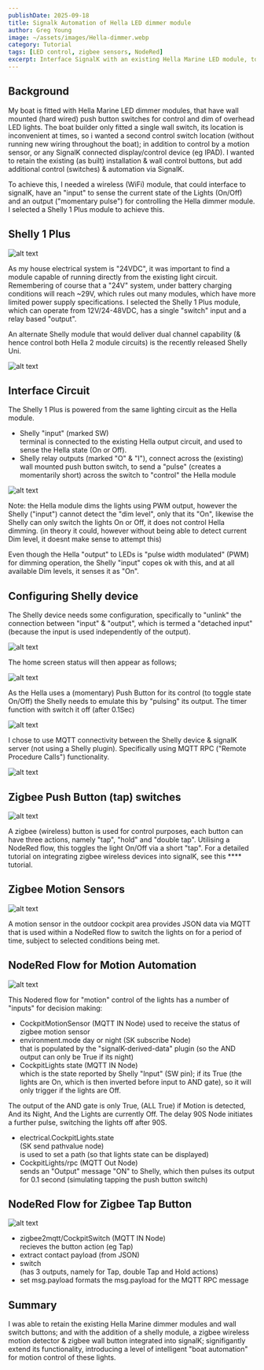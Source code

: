 ```yaml
---
publishDate: 2025-09-18
title: Signalk Automation of Hella LED dimmer module 
author: Greg Young 
image: ~/assets/images/Hella-dimmer.webp
category: Tutorial
tags: [LED control, zigbee sensors, NodeRed]
excerpt: Interface SignalK with an existing Hella Marine LED module, to monitor and control LED lights.
---
```


## Background

My boat is fitted with Hella Marine LED dimmer modules, that have wall mounted (hard wired) push button switches for control and dim of overhead LED lights.
The boat builder only fitted a single wall switch, its location is inconvenient at times, so i wanted a second control switch location (without running new wiring throughout the boat); in addition to control by a motion sensor, or any SignalK connected display/control device (eg IPAD).
I wanted to retain the existing (as built) installation & wall control buttons, but add additional control (switches) & automation via SignalK.

To achieve this, I needed a wireless (WiFi) module, that could interface to signalK, have an "input" to sense the current state of the Lights (On/Off) and an output ("momentary pulse") for controlling the Hella dimmer module.
I selected a Shelly 1 Plus module to achieve this.

## Shelly 1 Plus

![alt text](../../public/images/posts/signalk-HellaMarine-interface/shellyPlus1.webp)

As my house electrical system is "24VDC", it was important to find a module capable of running directly from the existing light circuit.
Remembering of course that a "24V" system, under battery charging conditions will reach ~29V, which rules out many modules, which have more limited power supply specifications.
I selected the Shelly 1 Plus module, which can operate from 12V/24-48VDC, has a single "switch" input and a relay based "output".

An alternate Shelly module that would deliver dual channel capability (& hence control both Hella 2 module circuits) is the recently released Shelly Uni.

![alt text](../../public/images/posts/signalk-HellaMarine-interface/shellyUni.webp)

## Interface Circuit

The Shelly 1 Plus is powered from the same lighting circuit as the Hella module.

- Shelly "input" (marked SW)  
terminal is connected to the existing Hella output circuit, and  used to sense the Hella state (On or Off).
- Shelly relay outputs (marked "O" & "I"), connect across the (existing) wall mounted push button switch, to send a "pulse" (creates a momentarily short) across the switch to "control" the Hella module

![alt text](<../../public/images/posts/signalk-HellaMarine-interface/Cockpit LED Hella Shelly interface.webp>)

Note: the Hella module dims the lights using PWM output, however the Shelly ("input") cannot detect the "dim level", only that its "On", likewise the Shelly can only switch the lights On or Off, it does not control Hella dimming.
(in theory it could, however without being able to detect current Dim level, it doesnt make sense to attempt this)  

Even though the Hella "output" to LEDs is "pulse width modulated" (PWM) for dimming operation, the Shelly "input" copes ok with this, and at all available Dim levels, it senses it as "On".

## Configuring Shelly device

The Shelly device needs some configuration, specifically to "unlink" the connection between "input" & "output", which is termed a "detached input" (because the input is  used independently of the output).

![alt text](../../public/images/posts/signalk-HellaMarine-interface/shelly-IO-setting.webp)

The home screen status will then appear as follows;

![alt text](../../public/images/posts/signalk-HellaMarine-interface/shelly-IO-display.webp)

As the Hella uses a (momentary) Push Button for its control (to toggle state On/Off) the Shelly needs to emulate this by "pulsing" its output. The timer function with switch it off (after 0.1Sec)

![alt text](../../public/images/posts/signalk-HellaMarine-interface/shelly-output-timer.webp)

I chose to use  MQTT connectivity between the Shelly device &  signalK server (not using a Shelly plugin). Specifically using MQTT RPC ("Remote Procedure Calls") functionality.

![alt text](../../public/images/posts/signalk-HellaMarine-interface/shelly-mqtt-config.webp)

## Zigbee Push Button (tap) switches

![alt text](../../public/images/posts/signalk-zigbee-sensors/zigbee_scene_switch.webp)

A zigbee (wireless) button is used for control purposes, each button can have three actions, namely "tap", "hold" and "double tap".
Utilising a NodeRed flow, this toggles the light On/Off via a short "tap".
For a detailed tutorial on integrating zigbee wireless devices into signalK,
see this **** tutorial.

## Zigbee Motion Sensors

![alt text](../../public/images/posts/signalk-zigbee-sensors/zigbee_motion_sensor.webp)

A motion sensor in the outdoor cockpit area provides JSON data via MQTT that is used within a NodeRed flow to switch the lights on for a period of time, subject to selected conditions being met.

## NodeRed Flow for Motion Automation

![alt text](../../public/images/posts/signalk-HellaMarine-interface/cockpit-motion-nodered.webp)

This Nodered flow for "motion" control of the lights has a number of "inputs" for decision making:

- CockpitMotionSensor (MQTT IN Node)
used to receive the status of zigbee motion sensor
- environment.mode day or night (SK subscribe Node)  
that is populated by the "signalK-derived-data" plugin
(so the AND output can only be True if its night)
- CockpitLights state (MQTT IN Node)  
which is the state reported by Shelly "Input" (SW pin); if its True (the lights are On, which is then inverted before input to AND gate), so it will only trigger if the lights are Off.

The output of the AND gate is only True, (ALL True) if Motion is detected, And its Night, And the Lights are currently Off. The delay 90S Node initiates a further pulse, switching the lights off after 90S.

- electrical.CockpitLights.state  
(SK send pathvalue node)  
is used to set a path (so that lights state can be displayed)
- CockpitLights/rpc (MQTT Out Node)  
 sends an "Output" message "ON" to Shelly, which then pulses its output for 0.1 second (simulating tapping the push button switch)

## NodeRed Flow for Zigbee Tap Button

![alt text](../../public/images/posts/signalk-HellaMarine-interface/cockpit-zigbee-switch-nodered.webp)

- zigbee2mqtt/CockpitSwitch (MQTT IN Node)  
recieves the button action (eg Tap)
- extract contact payload (from JSON)
- switch  
(has 3 outputs, namely for Tap, double Tap and Hold actions)
- set msg.payload
formats the msg.payload for the MQTT RPC message

## Summary

I was able to retain the existing Hella Marine dimmer modules and wall switch buttons; and with the addition of a shelly module, a zigbee wireless motion detector & zigbee wall button integrated into signalK; signifigantly extend its functionality, introducing a level of intelligent "boat automation" for motion control of these lights.
